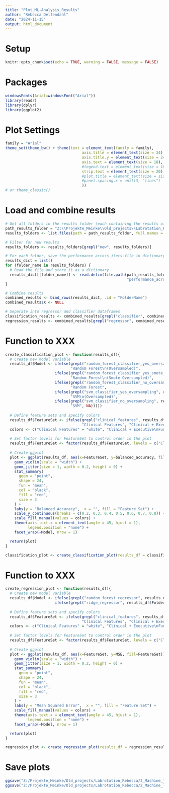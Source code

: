 ```yaml
---
title: "Plot_ML-Analysis_Results"
author: "Rebecca Delfendahl"
date: "2024-11-15"
output: html_document
---
```

# Setup
```r
knitr::opts_chunk$set(echo = TRUE, warning = FALSE, message = FALSE)
```

# Packages
```r
windowsFonts(Arial=windowsFont("Arial"))
library(readr)
library(dplyr)
library(ggplot2)
```

# Plot Settings
```r
family = "Arial"
theme_set(theme_bw() + theme(text = element_text(family = family),
                                  axis.title = element_text(size = 24),
                                  axis.title.y = element_text(size = 24, margin = margin(r = 30)), 
                                  axis.text = element_text(size = 18),
                                  #legend.text = element_text(size = 18),
                                  strip.text = element_text(size = 20)
                                  #plot.title = element_text(size = size_text, family = family)
                                  #panel.spacing.x = unit(3, "lines")
                                  ))
# or theme_classic()
```

# Load and combine results
```r
# Get all folders in the results folder (each containing the results of another model)
path_results_folder = "Z:\\Projekte_Meinke\\Old_projects\\Labrotation_Rebecca\\2_Machine_learning\\Results"
results_folders <- list.files(path = path_results_folder, full.names = FALSE)

# Filter for new results
results_folders <- results_folders[grepl("new", results_folders)]

# For each folder, save the performance_across_iters-file in dictionary
results_dict = list()
for (folder_name in results_folders) {
  # Read the file and store it as a dictionary
  results_dict[[folder_name]] <- read.delim(file.path(path_results_folder, folder_name,
                                                      "performance_across_iters.txt"))
}

# Combine results
combined_results <- bind_rows(results_dict, .id = "FolderName")
combined_results$X <- NULL

# Separate into regressor and classifier dataframes
classification_results <- combined_results[grepl("classifier", combined_results$FolderName), ]
regression_results <- combined_results[grepl("regressor", combined_results$FolderName), ]
```

# Function to XXX
```r
create_classification_plot <- function(results_df){
  # Create new model variable
  results_df$Model <- ifelse(grepl("random_forest_classifier_yes_oversampling", results_df$FolderName),
                             "Random Forest\n(Oversampled)",
                      ifelse(grepl("random_forest_classifier_yes_smote_oversampling", results_df$FolderName),
                             "Random Forest\n(Smote Oversampled)",
                      ifelse(grepl("random_forest_classifier_no_oversampling", results_df$FolderName),
                             "Random Forest",
                      ifelse(grepl("svm_classifier_yes_oversampling", results_df$FolderName), 
                             "SVM\n(Oversampled)",
                      ifelse(grepl("svm_classifier_no_oversampling", results_df$FolderName), 
                             "SVM", NA)))))
  
  # Define feature sets and specify colors
  results_df$FeatureSet <- ifelse(grepl("clinical_features", results_df$FolderName),
                                  "Clinical Features", "Clinical + Executive\nFunctioning Features")
  colors <- c("Clinical Features" = "white", "Clinical + Executive\nFunctioning Features" = "#D3D3D3")
  
  # Set factor levels for FeatureSet to control order in the plot
  results_df$FeatureSet <- factor(results_df$FeatureSet, levels = c("Clinical Features", "Clinical + Executive\nFunctioning Features"))
  
  # Create ggplot
  plot <- ggplot(results_df, aes(x=FeatureSet, y=balanced_accuracy, fill=FeatureSet)) +
    geom_violin(scale = "width") +
    geom_jitter(size = 1, width = 0.2, height = 0) + 
    stat_summary(
      geom = "point",
      shape = 24,
      fun = "mean",
      col = "black",
      fill = "red",
      size = 3
    ) +
    labs(y = "Balanced Accuracy",  x = "", fill = "Feature Set") + 
    scale_y_continuous(breaks = c(0.2, 0.3, 0.4, 0.5, 0.6, 0.7, 0.8)) +
    scale_fill_manual(values = colors) + 
    theme(axis.text.x = element_text(angle = 45, hjust = 1),
          legend.position = "none") +
    facet_wrap(~Model, nrow = 1)

  return(plot)
}

classification_plot <- create_classification_plot(results_df = classification_results)
```

# Function to XXX
```r
create_regression_plot <- function(results_df){
  # Create new model variable
  results_df$Model <- ifelse(grepl("random_forest_regressor", results_df$FolderName), "Random Forest",
                      ifelse(grepl("ridge_regressor", results_df$FolderName), "Ridge", NA))
  
  # Define feature sets and specify colors
  results_df$FeatureSet <- ifelse(grepl("clinical_features", results_df$FolderName),
                                  "Clinical Features", "Clinical + Executive\nFunctioning Features")
  colors <- c("Clinical Features" = "white", "Clinical + Executive\nFunctioning Features" = "#D3D3D3")
  
  # Set factor levels for FeatureSet to control order in the plot
  results_df$FeatureSet <- factor(results_df$FeatureSet, levels = c("Clinical Features", "Clinical + Executive\nFunctioning Features"))
  
  # Create ggplot
  plot <- ggplot(results_df, aes(x=FeatureSet, y=MSE, fill=FeatureSet)) +
    geom_violin(scale = "width") +
    geom_jitter(size = 1, width = 0.2, height = 0) + 
    stat_summary(
      geom = "point",
      shape = 24,
      fun = "mean",
      col = "black",
      fill = "red",
      size = 3
    ) +
    labs(y = "Mean Squared Error",  x = "", fill = "Feature Set") + 
    scale_fill_manual(values = colors) + 
    theme(axis.text.x = element_text(angle = 45, hjust = 1),
          legend.position = "none") +
    facet_wrap(~Model, nrow = 1)

  return(plot)
}

regression_plot <- create_regression_plot(results_df = regression_results)
```

# Save plots
```r
ggsave("Z:/Projekte_Meinke/Old_projects/Labrotation_Rebecca/2_Machine_learning/Plots/Classification_results_plot.png", plot = classification_plot, width = 16, height = 9, dpi = 300)
ggsave("Z:/Projekte_Meinke/Old_projects/Labrotation_Rebecca/2_Machine_learning/Plots/Regression_results_plot.png", plot = regression_plot, width = 16, height = 9, dpi = 300)
```
